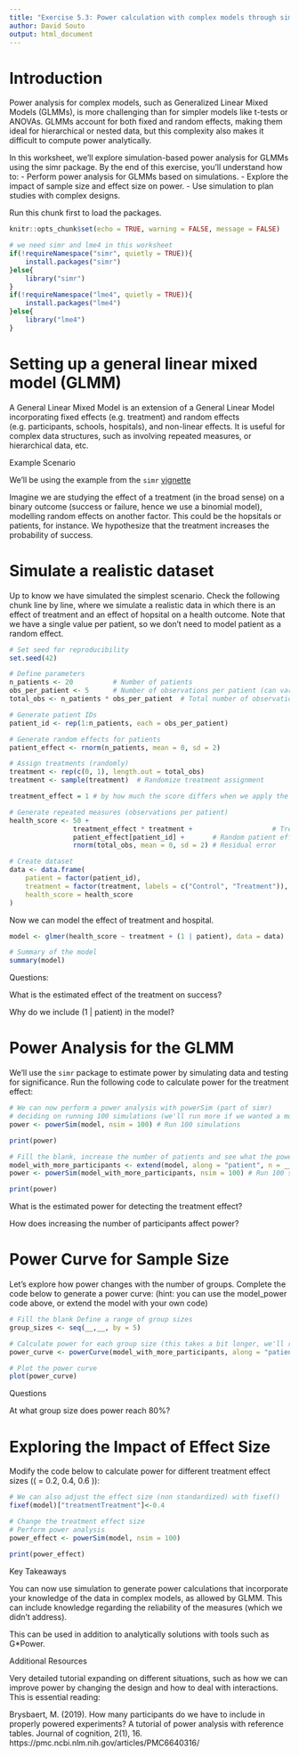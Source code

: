```yaml
---
title: "Exercise 5.3: Power calculation with complex models through simulation"
author: David Souto
output: html_document
---
```


# Introduction

Power analysis for complex models, such as Generalized Linear Mixed Models (GLMMs), is more challenging than for simpler models like t-tests or ANOVAs. GLMMs account for both fixed and random effects, making them ideal for hierarchical or nested data, but this complexity also makes it difficult to compute power analytically.

In this worksheet, we’ll explore simulation-based power analysis for GLMMs using the simr package. By the end of this exercise, you’ll understand how to:
- Perform power analysis for GLMMs based on simulations.
- Explore the impact of sample size and effect size on power.
- Use simulation to plan studies with complex designs.

Run this chunk first to load the packages.

```r
knitr::opts_chunk$set(echo = TRUE, warning = FALSE, message = FALSE)

# we need simr and lme4 in this worksheet
if(!requireNamespace("simr", quietly = TRUE)){ 
    install.packages("simr")
}else{
    library("simr")
}
if(!requireNamespace("lme4", quietly = TRUE)){ 
    install.packages("lme4")
}else{
    library("lme4")
}
```


# Setting up a general linear mixed model (GLMM)

A General Linear Mixed Model is an extension of a General Linear Model incorporating fixed effects (e.g. treatment) and random effects (e.g. participants, schools, hospitals), and non-linear effects. It is useful for complex data structures, such as involving repeated measures, or hierarchical data, etc.  

Example Scenario

We'll be using the example from the `simr` [vignette](https://cran.r-project.org/web/packages/simr/vignettes/examples.html)

Imagine we are studying the effect of a treatment (in the broad sense) on a binary outcome (success or failure, hence we use a binomial model), modelling random effects on another factor. This could be the hopsitals or patients, for instance. We hypothesize that the treatment increases the probability of success.

# Simulate a realistic dataset

Up to know we have simulated the simplest scenario. Check the following chunk line by line, where we simulate a realistic data in which there is an effect of treatment and an effect of hopsital on a health outcome. Note that we have a single value per patient, so we don't need to model patient as a random effect.


```r

# Set seed for reproducibility
set.seed(42)

# Define parameters
n_patients <- 20          # Number of patients
obs_per_patient <- 5      # Number of observations per patient (can vary)
total_obs <- n_patients * obs_per_patient  # Total number of observations

# Generate patient IDs
patient_id <- rep(1:n_patients, each = obs_per_patient)

# Generate random effects for patients
patient_effect <- rnorm(n_patients, mean = 0, sd = 2)

# Assign treatments (randomly)
treatment <- rep(c(0, 1), length.out = total_obs)
treatment <- sample(treatment)  # Randomize treatment assignment

treatment_effect = 1 # by how much the score differs when we apply the treatment

# Generate repeated measures (observations per patient)
health_score <- 50 + 
                treatment_effect * treatment +                    # Treatment effect
                patient_effect[patient_id] +       # Random patient effects
                rnorm(total_obs, mean = 0, sd = 2) # Residual error

# Create dataset
data <- data.frame(
    patient = factor(patient_id),
    treatment = factor(treatment, labels = c("Control", "Treatment")),
    health_score = health_score
)

```

Now we can model the effect of treatment and hospital. 

```r
model <- glmer(health_score ~ treatment + (1 | patient), data = data) 

# Summary of the model 
summary(model)
```
Questions:

What is the estimated effect of the treatment on success?

Why do we include (1 | patient) in the model?

# Power Analysis for the GLMM

We’ll use the `simr` package to estimate power by simulating data and testing for significance. Run the following code to calculate power for the treatment effect:

```r
# We can now perform a power analysis with powerSim (part of simr)
# deciding on running 100 simulations (we'll run more if we wanted a more accurate estimate)
power <- powerSim(model, nsim = 100) # Run 100 simulations 

print(power)

# Fill the blank, increase the number of patients and see what the power is
model_with_more_participants <- extend(model, along = "patient", n = ___) 
power <- powerSim(model_with_more_participants, nsim = 100) # Run 100 simulations 

print(power)

```
What is the estimated power for detecting the treatment effect?

How does increasing the number of participants affect power?

# Power Curve for Sample Size

Let’s explore how power changes with the number of groups. Complete the code below to generate a power curve:
(hint: you can use the model_power code above, or extend the model with your own code)

```r
# Fill the blank Define a range of group sizes 
group_sizes <- seq(__,__, by = 5) 

# Calculate power for each group size (this takes a bit longer, we'll reduce the number of simulations)
power_curve <- powerCurve(model_with_more_participants, along = "patient", breaks = group_sizes, nsim = 20) 

# Plot the power curve 
plot(power_curve)
```

Questions

At what group size does power reach 80%?

# Exploring the Impact of Effect Size

Modify the code below to calculate power for different treatment effect sizes (( \beta = 0.2, 0.4, 0.6 )):

```r

# We can also adjust the effect size (non standardized) with fixef()
fixef(model)["treatmentTreatment"]<-0.4

# Change the treatment effect size 
# Perform power analysis 
power_effect <- powerSim(model, nsim = 100) 

print(power_effect)

```

Key Takeaways

You can now use simulation to generate power calculations that incorporate your knowledge of the data in complex models, as allowed by GLMM. This can include knowledge regarding the reliability of the measures (which we didn't address).

This can be used in addition to analytically solutions with tools such as G*Power.

Additional Resources

Very detailed tutorial expanding on different situations, such as how we can improve power by changing the design and how to deal with interactions. This is essential reading:

Brysbaert, M. (2019). How many participants do we have to include in properly powered experiments? A tutorial of power analysis with reference tables. Journal of cognition, 2(1), 16. https://pmc.ncbi.nlm.nih.gov/articles/PMC6640316/
